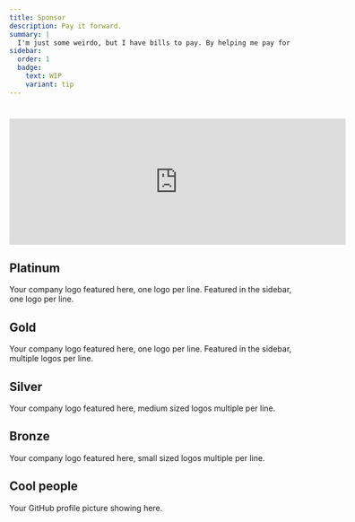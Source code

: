 ```yaml
---
title: Sponsor
description: Pay it forward.
summary: |
  I'm just some weirdo, but I have bills to pay. By helping me pay for those bills I can shift some of my work over from my professional career to my passion projects.
sidebar:
  order: 1
  badge:
    text: WIP
    variant: tip
---
```


<iframe src="https://github.com/sponsors/simonhyll/card" title="Sponsor simonhyll" height="225" width="600" style="border: 0;margin:auto;margin-top:1.5rem;"></iframe>

## Platinum

Your company logo featured here, one logo per line. Featured in the sidebar, one logo per line.

## Gold

Your company logo featured here, one logo per line. Featured in the sidebar, multiple logos per line.

## Silver

Your company logo featured here, medium sized logos multiple per line.

## Bronze

Your company logo featured here, small sized logos multiple per line.

## Cool people

Your GitHub profile picture showing here.

